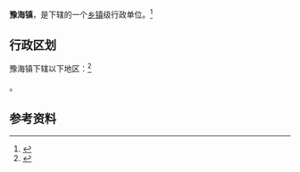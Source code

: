 {{中国乡级行政区
|景观照片文件名 = 
|景观照片描述 = 
|汉语拼音 = 
|其他语言 = 
|其他语言名称 = 
|旧称 = 
|地名出处 = 
|位置图文件名 = 
|位置图描述 = 
|自定义图片= 
|建置时间 = 
|政府驻地 = 
|毗邻 = 
|总面积 = 
|总人口 = 
|总人口年份 = 
|户籍人口 = 
|户籍人口年份 = 
|常住人口 = 
|常住人口年份 = 
|人口密度 = 
|GDP = 
|GDP年份 = 
|邮政编码 = 
|电话区号 = 953
|官方网站 = 
|网站名称 = 
|64/03/24/100/000}}

'''豫海镇'''，是{{PRC admin/fullname|64/03/24/100/000|3}}下辖的一个[[乡镇|乡镇]]级行政单位。<ref>{{PRC admin/ref sgc|{{PRC admin/parent|64/03/24/100/000}}}}</ref>

== 行政区划 ==

豫海镇下辖以下地区：<ref>{{PRC admin/ref sgc|64/03/24/100/000}}</ref>

{{PRC admin/children|64/03/24/100/000}}。

== 参考资料 ==

{{reflist}}

{{行政区划小作品}}
{{PRC admin/navcat|64/03/24/100/000}}